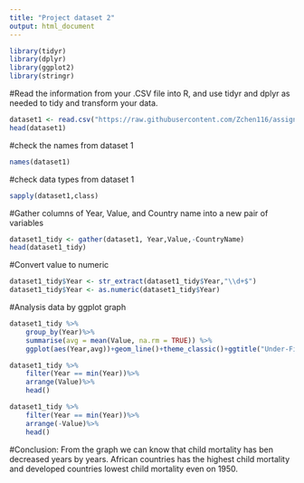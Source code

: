 ---
title: "Project dataset 2"
output: html_document
---
```{r}
library(tidyr)
library(dplyr)
library(ggplot2)
library(stringr)
```
#Read the information from your .CSV file into R, and use tidyr and dplyr as needed to tidy and transform your data.
```{r}
dataset1 <- read.csv("https://raw.githubusercontent.com/Zchen116/assignment-2/master/unicef-u5mr.csv")
head(dataset1)
```
#check the names from dataset 1
```{r}
names(dataset1)
```
#check data types from dataset 1
```{r}
sapply(dataset1,class)
```
#Gather columns of Year, Value, and Country name into a new pair of variables
```{r}
dataset1_tidy <- gather(dataset1, Year,Value,-CountryName)
head(dataset1_tidy)
```
#Convert value to numeric
```{r}
dataset1_tidy$Year <- str_extract(dataset1_tidy$Year,"\\d+$")
dataset1_tidy$Year <- as.numeric(dataset1_tidy$Year)
```
#Analysis data by ggplot graph
```{r}
dataset1_tidy %>%
    group_by(Year)%>%
    summarise(avg = mean(Value, na.rm = TRUE)) %>%
    ggplot(aes(Year,avg))+geom_line()+theme_classic()+ggtitle("Under-Five Child Mortality Over The Years")
```

```{r}
dataset1_tidy %>%
    filter(Year == min(Year))%>%
    arrange(Value)%>%
    head()
```

```{r}
dataset1_tidy %>%
    filter(Year == min(Year))%>%
    arrange(-Value)%>%
    head()
```

#Conclusion: From the graph we can know that child mortality has ben decreased years by years. African countries has the highest child mortality and developed countries lowest child mortality even on 1950.
